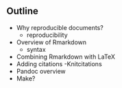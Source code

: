 ## Outline

* Why reproducible documents?
  - reproducibility
* Overview of Rmarkdown
  - syntax
* Combining Rmarkdown with LaTeX
* Adding citations
  -Knitcitations
* Pandoc overview
* Make?